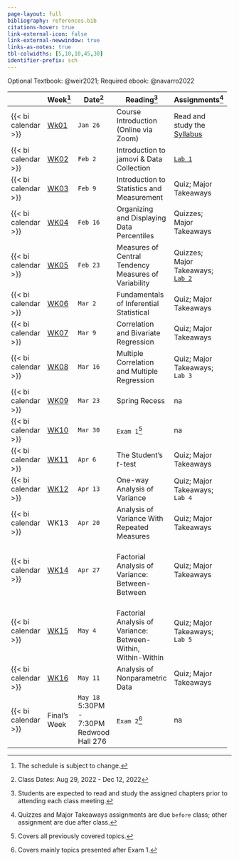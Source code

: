 ```yaml
---
page-layout: full
bibliography: references.bib
citations-hover: true
link-external-icon: false
link-external-newwindow: true
links-as-notes: true
tbl-colwidths: [5,10,10,45,30]
identifier-prefix: sch
---
```


Optional Textbook: @weir2021; Required ebook: @navarro2022

+---------------------+----------------------------+------------------+---------------------------------------------------------------+-----------------------------------------------------+
|                     | Week[^1]                   | Date[^2]         | Reading[^3]                                                   | Assignments[^4]                                     |
+=====================+============================+==================+===============================================================+=====================================================+
| {{< bi calendar >}} | [Wk01](/weeks/week-1.qmd)  | `Jan 26`         | Course Introduction (Online via Zoom)                         | Read and study the [Syllabus](course-syllabus.qmd)  |
+---------------------+----------------------------+------------------+---------------------------------------------------------------+-----------------------------------------------------+
| {{< bi calendar >}} | [WK02](/weeks/week-2.qmd)  | `Feb 2`          | Introduction to jamovi & Data Collection                      | [`Lab 1`](/labs/lab-1.qmd)                          |
+---------------------+----------------------------+------------------+---------------------------------------------------------------+-----------------------------------------------------+
| {{< bi calendar >}} | [WK03](/weeks/week-3.qmd)  | `Feb 9`          | Introduction to Statistics and Measurement                    | Quiz; Major Takeaways                               |
+---------------------+----------------------------+------------------+---------------------------------------------------------------+-----------------------------------------------------+
| {{< bi calendar >}} | [WK04](/weeks/week-4.qmd)  | `Feb 16`         | Organizing and Displaying Data\                               | Quizzes; Major Takeaways                            |
|                     |                            |                  | Percentiles                                                   |                                                     |
+---------------------+----------------------------+------------------+---------------------------------------------------------------+-----------------------------------------------------+
| {{< bi calendar >}} | [WK05](/weeks/week-5.qmd)  | `Feb 23`         | Measures of Central Tendency\                                 | Quizzes; Major Takeaways; [`Lab 2`](labs/lab-2.qmd) |
|                     |                            |                  | Measures of Variability                                       |                                                     |
+---------------------+----------------------------+------------------+---------------------------------------------------------------+-----------------------------------------------------+
| {{< bi calendar >}} | [WK06](/weeks/week-6.qmd)  | `Mar 2`          | Fundamentals of Inferential Statistical\                      | Quiz; Major Takeaways                               |
+---------------------+----------------------------+------------------+---------------------------------------------------------------+-----------------------------------------------------+
| {{< bi calendar >}} | [WK07](/weeks/week-7.qmd)  | `Mar 9`          | Correlation and Bivariate Regression                          | Quiz; Major Takeaways                               |
+---------------------+----------------------------+------------------+---------------------------------------------------------------+-----------------------------------------------------+
| {{< bi calendar >}} | [WK08](/weeks/week-8.qmd)  | `Mar 16`         | Multiple Correlation and Multiple Regression                  | Quiz; Major Takeaways; `Lab 3`                      |
+---------------------+----------------------------+------------------+---------------------------------------------------------------+-----------------------------------------------------+
| {{< bi calendar >}} | [WK09](/weeks/week-9.qmd)  | `Mar 23`         | Spring Recess                                                 | na                                                  |
+---------------------+----------------------------+------------------+---------------------------------------------------------------+-----------------------------------------------------+
| {{< bi calendar >}} | [WK10](/weeks/week-10.qmd) | `Mar 30`         | `Exam 1`[^5]                                                  | na                                                  |
+---------------------+----------------------------+------------------+---------------------------------------------------------------+-----------------------------------------------------+
| {{< bi calendar >}} | [WK11](/weeks/week-11.qmd) | `Apr 6`          | The Student's *t*-test                                        | Quiz; Major Takeaways                               |
+---------------------+----------------------------+------------------+---------------------------------------------------------------+-----------------------------------------------------+
| {{< bi calendar >}} | [WK12](/weeks/week-12.qmd) | `Apr 13`         | One-way Analysis of Variance                                  | Quiz; Major Takeaways; `Lab 4`                      |
+---------------------+----------------------------+------------------+---------------------------------------------------------------+-----------------------------------------------------+
| {{< bi calendar >}} | WK13                       | `Apr 20`         | Analysis of Variance With Repeated Measures                   | Quiz; Major Takeaways                               |
+---------------------+----------------------------+------------------+---------------------------------------------------------------+-----------------------------------------------------+
| {{< bi calendar >}} | [WK14](/weeks/week-14.qmd) | `Apr 27`         | \                                                             | Quiz; Major Takeaways                               |
|                     |                            |                  | Factorial Analysis of Variance: Between-Between               |                                                     |
+---------------------+----------------------------+------------------+---------------------------------------------------------------+-----------------------------------------------------+
| {{< bi calendar >}} | [WK15](/weeks/week-15.qmd) | `May 4`          | \                                                             | Quiz; Major Takeaways; `Lab 5`                      |
|                     |                            |                  | Factorial Analysis of Variance: Between-Within, Within-Within |                                                     |
+---------------------+----------------------------+------------------+---------------------------------------------------------------+-----------------------------------------------------+
| {{< bi calendar >}} | [WK16](/weeks/week-16.qmd) | `May 11`         | Analysis of Nonparametric Data                                | Quiz; Major Takeaways                               |
+---------------------+----------------------------+------------------+---------------------------------------------------------------+-----------------------------------------------------+
| {{< bi calendar >}} | Final's Week               | `May 18`\        | `Exam 2`[^6]                                                  | na                                                  |
|                     |                            | 5:30PM - 7:30PM\ |                                                               |                                                     |
|                     |                            | Redwood Hall 276 |                                                               |                                                     |
+---------------------+----------------------------+------------------+---------------------------------------------------------------+-----------------------------------------------------+

[^1]: The schedule is subject to change.

[^2]: Class Dates: Aug 29, 2022 - Dec 12, 2022

[^3]: Students are expected to read and study the assigned chapters prior to attending each class meeting.

[^4]: Quizzes and Major Takeaways assignments are due `before` class; other assignment are due after class.

[^5]: Covers all previously covered topics.

[^6]: Covers mainly topics presented after Exam 1.
